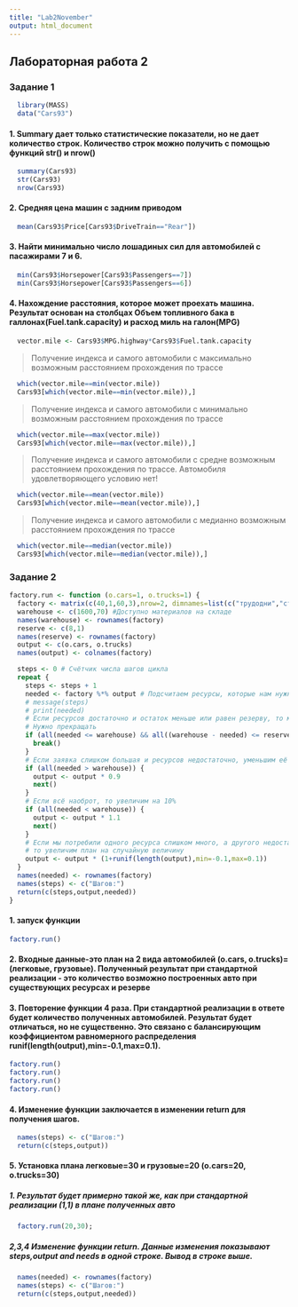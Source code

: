 ```yaml
---
title: "Lab2November"
output: html_document
---
```



## Лабораторная работа 2

### Задание 1
```r
  library(MASS)
  data("Cars93")
```
#### 1. Summary дает только статистические показатели, но не дает количество строк. Количество строк можно получить с помощью функций str() и nrow()
```r
  summary(Cars93)
  str(Cars93)
  nrow(Cars93)
```
#### 2. Средняя цена машин с задним приводом
```r
  mean(Cars93$Price[Cars93$DriveTrain=="Rear"])
```
#### 3. Найти минимально число лошадиных сил для автомобилей с пасажирами 7 и 6.
```r
  min(Cars93$Horsepower[Cars93$Passengers==7])
  min(Cars93$Horsepower[Cars93$Passengers==6])
```
#### 4. Нахождение расстояния, которое может проехать машина. Результат основан на столбцах Объем топливного бака в галлонах(Fuel.tank.capacity) и расход миль на галон(MPG)
```r
  vector.mile <- Cars93$MPG.highway*Cars93$Fuel.tank.capacity
```

> Получение индекса и самого автомобили с максимально возможным расстоянием прохождения по трассе 

```r
  which(vector.mile==min(vector.mile))
  Cars93[which(vector.mile==min(vector.mile)),]
```

> Получение индекса и самого автомобили с минимально возможным расстоянием прохождения по трассе 

```r
  which(vector.mile==max(vector.mile))
  Cars93[which(vector.mile==max(vector.mile)),]
```

> Получение индекса и самого автомобили с средне возможным расстоянием прохождения по трассе. Автомобиля удовлетворяющего условию нет! 

```r
  which(vector.mile==mean(vector.mile))
  Cars93[which(vector.mile==mean(vector.mile)),]
```

> Получение индекса и самого автомобили с медианно возможным расстоянием прохождения по трассе 

```r
  which(vector.mile==median(vector.mile))
  Cars93[which(vector.mile==median(vector.mile)),]
```
### Задание 2
```r
factory.run <- function (o.cars=1, o.trucks=1) {
  factory <- matrix(c(40,1,60,3),nrow=2, dimnames=list(c("трудодни","сталь"),c("автомобили","грузовики")))
  warehouse <- c(1600,70) #Доступно материалов на складе
  names(warehouse) <- rownames(factory)
  reserve <- c(8,1)
  names(reserve) <- rownames(factory)
  output <- c(o.cars, o.trucks)
  names(output) <- colnames(factory)

  steps <- 0 # Счётчик числа шагов цикла
  repeat {
    steps <- steps + 1
    needed <- factory %*% output # Подсчитаем ресурсы, которые нам нужны для производства требуемого кол-ва машин
    # message(steps)
    # print(needed)
    # Если ресурсов достаточно и остаток меньше или равен резерву, то мы произвели максимум возможного.
    # Нужно прекращать
    if (all(needed <= warehouse) && all((warehouse - needed) <= reserve)) {
      break()
    }
    # Если заявка слишком большая и ресурсов недостаточно, уменьшим её на 10%
    if (all(needed > warehouse)) {
      output <- output * 0.9
      next()
    }
    # Если всё наоброт, то увеличим на 10%
    if (all(needed < warehouse)) {
      output <- output * 1.1
      next()
    }
    # Если мы потребили одного ресурса слишком много, а другого недостаточно,
    # то увеличим план на случайную величину
    output <- output * (1+runif(length(output),min=-0.1,max=0.1))
  }
  names(needed) <- rownames(factory)
  names(steps) <- c("Шагов:")
  return(c(steps,output,needed))
}
```
#### 1. запуск функции
```r
factory.run()
```
#### 2. Входные данные-это план на 2 вида автомобилей (o.cars, o.trucks)=(легковые, грузовые). Полученный результат при стандартной реализации - это количество возможно построенных авто при существующих ресурсах и резерве
#### 3. Повторение функции 4 раза. При стандартной реализации в ответе будет количество полученных автомобилей. Результат будет отличаться, но не существенно. Это связано с балансирующим коэффициентом равномерного распределения runif(length(output),min=-0.1,max=0.1). 
```r
factory.run()
factory.run()
factory.run()
factory.run()
```
#### 4. Изменение функции заключается в изменении return для получения шагов.
```r
  names(steps) <- c("Шагов:")
  return(c(steps,output))
```

#### 5. Установка плана легковые=30 и грузовые=20 (o.cars=20, o.trucks=30)
##### 1. Результат будет примерно такой же, как при стандартной реализации (1,1) в плане полученных авто
```r
  factory.run(20,30);
```
##### 2,3,4 Изменение функции return. Данные изменения показывают steps,output and needs в одной строке. Вывод в строке выше.
```r
  names(needed) <- rownames(factory)
  names(steps) <- c("Шагов:")
  return(c(steps,output,needed))
```
